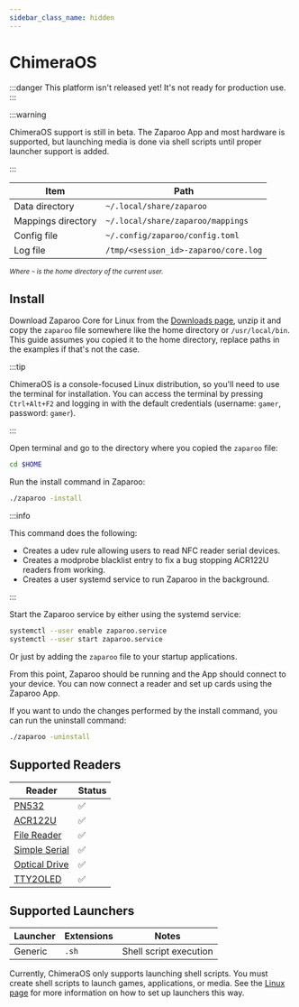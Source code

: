 ```yaml
---
sidebar_class_name: hidden
---
```


# ChimeraOS

:::danger
This platform isn't released yet! It's not ready for production use.
:::

:::warning

ChimeraOS support is still in beta. The Zaparoo App and most hardware is supported, but launching media is done via shell scripts until proper launcher support is added.

:::

| Item               | Path                                 |
| ------------------ | ------------------------------------ |
| Data directory     | `~/.local/share/zaparoo`             |
| Mappings directory | `~/.local/share/zaparoo/mappings`    |
| Config file        | `~/.config/zaparoo/config.toml`      |
| Log file           | `/tmp/<session_id>-zaparoo/core.log` |

<small>_Where `~` is the home directory of the current user._</small>

## Install

Download Zaparoo Core for Linux from the [Downloads page](/downloads/), unzip it and copy
the `zaparoo` file somewhere like the home directory or `/usr/local/bin`. This guide assumes you copied it to the home directory, replace paths in the examples if that's not the case.

:::tip

ChimeraOS is a console-focused Linux distribution, so you'll need to use the terminal for installation. You can access the terminal by pressing `Ctrl+Alt+F2` and logging in with the default credentials (username: `gamer`, password: `gamer`).

:::

Open terminal and go to the directory where you copied the `zaparoo` file:

```bash
cd $HOME
```

Run the install command in Zaparoo:

```bash
./zaparoo -install
```

:::info

This command does the following:

- Creates a udev rule allowing users to read NFC reader serial devices.
- Creates a modprobe blacklist entry to fix a bug stopping ACR122U readers from working.
- Creates a user systemd service to run Zaparoo in the background.

:::

Start the Zaparoo service by either using the systemd service:

```bash
systemctl --user enable zaparoo.service
systemctl --user start zaparoo.service
```

Or just by adding the `zaparoo` file to your startup applications.

From this point, Zaparoo should be running and the App should connect to your device. You can now connect a reader and set up cards using the Zaparoo App.

If you want to undo the changes performed by the install command, you can run the uninstall command:

```bash
./zaparoo -uninstall
```

## Supported Readers

| Reader                                          | Status |
|-------------------------------------------------|--------|
| [PN532](/docs/core/drivers#pn532)               | ✅      |
| [ACR122U](/docs/core/drivers#acr122u-usb)       | ✅      |
| [File Reader](/docs/core/drivers#file)          | ✅      |
| [Simple Serial](/docs/core/drivers#simple-serial) | ✅      |
| [Optical Drive](/docs/core/drivers#optical-drive) | ✅      |
| [TTY2OLED](/docs/core/drivers#tty2oled)         | ✅      |

## Supported Launchers

| Launcher | Extensions | Notes |
|----------|-----------|-------|
| Generic  | `.sh`     | Shell script execution |

Currently, ChimeraOS only supports launching shell scripts. You must create shell scripts to launch games, applications, or media. See the [Linux page](./linux.mdx#launchers) for more information on how to set up launchers this way.
